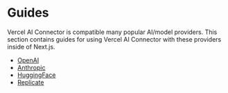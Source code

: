 # Guides

Vercel AI Connector is compatible many popular AI/model providers. This section contains guides for using Vercel AI Connector with these providers inside of Next.js.

- [OpenAI](./guides/openai)
- [Anthropic](./guides/anthropic)
- [HuggingFace](./guides/hugginface)
- [Replicate](./guides/replicate)
